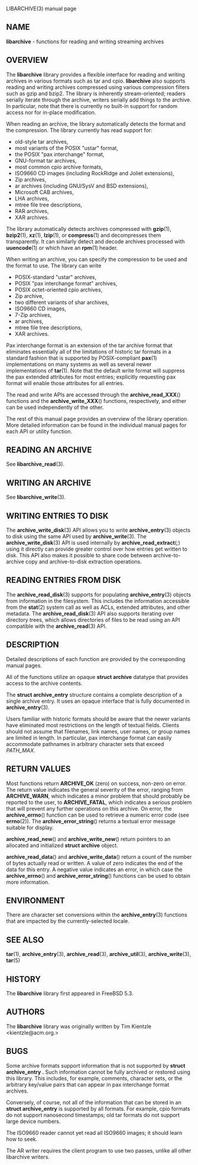LIBARCHIVE(3) manual page 
== NAME == 
'''libarchive''' 
- functions for reading and writing streaming archives 
== OVERVIEW == 
The 
'''libarchive''' 
library provides a flexible interface for reading and writing 
archives in various formats such as tar and cpio. 
'''libarchive''' 
also supports reading and writing archives compressed using 
various compression filters such as gzip and bzip2. 
The library is inherently stream-oriented; readers serially iterate through 
the archive, writers serially add things to the archive. 
In particular, note that there is currently no built-in support for 
random access nor for in-place modification. 

When reading an archive, the library automatically detects the 
format and the compression. 
The library currently has read support for: 
<ul> 
<li> 
old-style tar archives, 
</li><li> 
most variants of the POSIX 
"ustar" 
format, 
</li><li> 
the POSIX 
"pax interchange" 
format, 
</li><li> 
GNU-format tar archives, 
</li><li> 
most common cpio archive formats, 
</li><li> 
ISO9660 CD images (including RockRidge and Joliet extensions), 
</li><li> 
Zip archives, 
</li><li> 
ar archives (including GNU/SysV and BSD extensions), 
</li><li> 
Microsoft CAB archives, 
</li><li> 
LHA archives, 
</li><li> 
mtree file tree descriptions, 
</li><li> 
RAR archives, 
</li><li> 
XAR archives. 
</li></ul> 
The library automatically detects archives compressed with 
'''gzip'''(1), 
'''bzip2'''(1), 
'''xz'''(1), 
'''lzip'''(1), 
or 
'''compress'''(1) 
and decompresses them transparently. 
It can similarly detect and decode archives processed with 
'''uuencode'''(1) 
or which have an 
'''rpm'''(1) 
header. 

When writing an archive, you can specify the compression 
to be used and the format to use. 
The library can write 
<ul> 
<li> 
POSIX-standard 
"ustar" 
archives, 
</li><li> 
POSIX 
"pax interchange format" 
archives, 
</li><li> 
POSIX octet-oriented cpio archives, 
</li><li> 
Zip archive, 
</li><li> 
two different variants of shar archives, 
</li><li> 
ISO9660 CD images, 
</li><li> 
7-Zip archives, 
</li><li> 
ar archives, 
</li><li> 
mtree file tree descriptions, 
</li><li> 
XAR archives. 
</li></ul> 
Pax interchange format is an extension of the tar archive format that 
eliminates essentially all of the limitations of historic tar formats 
in a standard fashion that is supported 
by POSIX-compliant 
'''pax'''(1) 
implementations on many systems as well as several newer implementations of 
'''tar'''(1). 
Note that the default write format will suppress the pax extended 
attributes for most entries; explicitly requesting pax format will 
enable those attributes for all entries. 

The read and write APIs are accessed through the 
'''archive_read_XXX'''() 
functions and the 
'''archive_write_XXX'''() 
functions, respectively, and either can be used independently 
of the other. 

The rest of this manual page provides an overview of the library 
operation. 
More detailed information can be found in the individual manual 
pages for each API or utility function. 
== READING AN ARCHIVE == 
See 
'''libarchive_read'''(3). 
== WRITING AN ARCHIVE == 
See 
'''libarchive_write'''(3). 
== WRITING ENTRIES TO DISK == 
The 
'''archive_write_disk'''(3) 
API allows you to write 
'''archive_entry'''(3) 
objects to disk using the same API used by 
'''archive_write'''(3). 
The 
'''archive_write_disk'''(3) 
API is used internally by 
'''archive_read_extract'''('';'') 
using it directly can provide greater control over how entries 
get written to disk. 
This API also makes it possible to share code between 
archive-to-archive copy and archive-to-disk extraction 
operations. 
== READING ENTRIES FROM DISK == 
The 
'''archive_read_disk'''(3) 
supports for populating 
'''archive_entry'''(3) 
objects from information in the filesystem. 
This includes the information accessible from the 
'''stat'''(2) 
system call as well as ACLs, extended attributes, 
and other metadata. 
The 
'''archive_read_disk'''(3) 
API also supports iterating over directory trees, 
which allows directories of files to be read using 
an API compatible with 
the 
'''archive_read'''(3) 
API. 
== DESCRIPTION == 
Detailed descriptions of each function are provided by the 
corresponding manual pages. 

All of the functions utilize an opaque 
'''struct archive''' 
datatype that provides access to the archive contents. 

The 
'''struct archive_entry''' 
structure contains a complete description of a single archive 
entry. 
It uses an opaque interface that is fully documented in 
'''archive_entry'''(3). 

Users familiar with historic formats should be aware that the newer 
variants have eliminated most restrictions on the length of textual fields. 
Clients should not assume that filenames, link names, user names, or 
group names are limited in length. 
In particular, pax interchange format can easily accommodate pathnames 
in arbitrary character sets that exceed 
''PATH_MAX''. 
== RETURN VALUES == 
Most functions return 
'''ARCHIVE_OK''' 
(zero) on success, non-zero on error. 
The return value indicates the general severity of the error, ranging 
from 
'''ARCHIVE_WARN''', 
which indicates a minor problem that should probably be reported 
to the user, to 
'''ARCHIVE_FATAL''', 
which indicates a serious problem that will prevent any further 
operations on this archive. 
On error, the 
'''archive_errno'''() 
function can be used to retrieve a numeric error code (see 
'''errno'''(2)). 
The 
'''archive_error_string'''() 
returns a textual error message suitable for display. 

'''archive_read_new'''() 
and 
'''archive_write_new'''() 
return pointers to an allocated and initialized 
'''struct archive''' 
object. 

'''archive_read_data'''() 
and 
'''archive_write_data'''() 
return a count of the number of bytes actually read or written. 
A value of zero indicates the end of the data for this entry. 
A negative value indicates an error, in which case the 
'''archive_errno'''() 
and 
'''archive_error_string'''() 
functions can be used to obtain more information. 
== ENVIRONMENT == 
There are character set conversions within the 
'''archive_entry'''(3) 
functions that are impacted by the currently-selected locale. 
== SEE ALSO == 
'''tar'''(1), 
'''archive_entry'''(3), 
'''archive_read'''(3), 
'''archive_util'''(3), 
'''archive_write'''(3), 
'''tar'''(5) 
== HISTORY == 
The 
'''libarchive''' 
library first appeared in 
FreeBSD 5.3. 
== AUTHORS == 
The 
'''libarchive''' 
library was originally written by 
Tim Kientzle  &lt;kientzle@acm.org.&gt; 
== BUGS == 
Some archive formats support information that is not supported by 
'''struct archive_entry .''' 
Such information cannot be fully archived or restored using this library. 
This includes, for example, comments, character sets, 
or the arbitrary key/value pairs that can appear in 
pax interchange format archives. 

Conversely, of course, not all of the information that can be 
stored in an 
'''struct archive_entry''' 
is supported by all formats. 
For example, cpio formats do not support nanosecond timestamps; 
old tar formats do not support large device numbers. 

The ISO9660 reader cannot yet read all ISO9660 images; 
it should learn how to seek. 

The AR writer requires the client program to use 
two passes, unlike all other libarchive writers. 
